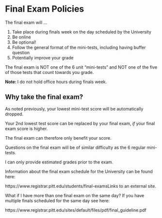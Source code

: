 # Final Exam Policies

The final exam will ...

1. Take place during finals week on the day scheduled by the University
1. Be online 
1. Be optional!
1. Follow the general format of the mini-tests, including having buffer question 
1. Potentially improve your grade


<!-- Yes, the final for this class is OPTIONAL - if you are happy with your test scores you will not have to take it. -->

The final exam is NOT one of the 6 unit "mini-tests" and NOT one of the five of those tests that count towards you grade.

**Note: **I do not hold office hours during finals week.

 

## Why take the final exam?

As noted previously, your lowest mini-test score will be automatically dropped. 

Your 2nd lowest test score can be replaced by your final exam, *if* your final exam score is higher. 

The final exam can therefore only benefit your score.

Questions on the final exam will be of similar difficulty as the 6 regular mini-tests.

I can only provide estimated grades prior to the exam. 

Information about the final exam schedule for the University can be found here:

https://www.registrar.pitt.edu/students/final-examsLinks to an external site.


What if I have more than one final exam on the same day?
If you have multiple finals scheduled for the same day see here:

https://www.registrar.pitt.edu/sites/default/files/pdf/final_guideline.pdf